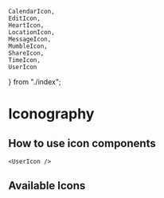 
    CalendarIcon,
    EditIcon,
    HeartIcon,
    LocationIcon,
    MessageIcon,
    MumbleIcon,
    ShareIcon,
    TimeIcon,
    UserIcon
} from "./index";


<Meta title="Design Tokens/Iconography" />

# Iconography
## How to use icon components
    <UserIcon />
<UserIcon />

## Available Icons
<IconGallery>
  <IconItem name="UserIco">
      <UserIcon />
  </IconItem>
  <IconItem name="CalendarIcon">
    <CalendarIcon />
  </IconItem>
    <IconItem name="EditIcon">
    <EditIcon />
  </IconItem>
    <IconItem name="HeartIcon">
    <HeartIcon />
  </IconItem>
    <IconItem name="LocationIcon">
    <LocationIcon />
  </IconItem>
    <IconItem name="MessageIcon">
    <MessageIcon />
  </IconItem>
    <IconItem name="MumbleIcon">
    <MumbleIcon />
  </IconItem>
    <IconItem name="ShareIcon">
    <ShareIcon />
  </IconItem>
    <IconItem name="TimeIcon">
    <TimeIcon />
  </IconItem>
</IconGallery>
